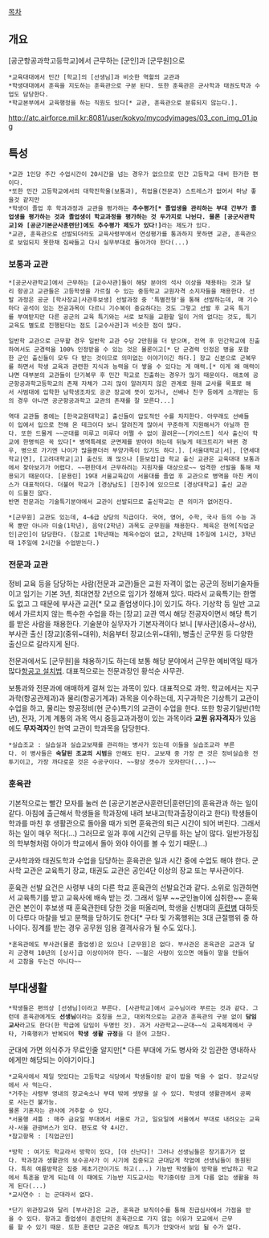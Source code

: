 [[목차]]
== 개요 ==
[공군항공과학고등학교]에서 근무하는 [군인]과 [군무원]으로 
 *교육대대에서 민간 [학교]의 [선생님]과 비슷한 역할의 교관과
 *학생대대에서 훈육을 지도하는 훈육관으로 구분 된다. 또한 훈육관은 군사학과 태권도학과 수업도 담당한다.
 *학교본부에서 교육행정을 하는 직원도 있다[* 교관, 훈육관으로 분류되지 않는다.].

http://atc.airforce.mil.kr:8081/user/kokyo/mycodyimages/03_con_img_01.jpg
== 특성 ==
 *교관 1인당 주간 수업시간이 20시간을 넘는 경우가 없으므로 민간 고등학교 대비 한가한 편이다. 
 *또한 민간 고등학교에서의 대학진학율(보통과), 취업율(전문과) 스트레스가 없어서 마냥 좋을것 같지만
 *학생이 졸업 후 학과과정과 교관을 평가하는 '''추수평가[* 졸업생을 관리하는 부대 간부가 졸업생을 평가하는 것과 졸업생이 학교과정을 평가하는 것 두가지로 나뉜다. 물론 [공군사관학교]와 [공군기본군사훈련단]에도 추수평가 제도가 있다!]'''라는 제도가 있다.
 *교관, 훈육관으로 선발되더라도 교육사령부에서 연성평가를 통과하지 못하면 교관, 훈육관으로 보임되지 못한채 짐싸들고 다시 실무부대로 돌아가야 한다(...)

=== 보통과 교관 ===
 *[공군사관학교]에서 근무하는 [교수사관]들이 해당 분야의 석사 이상을 채용하는 것과 달리 항공고 교관들은 고등학생을 가르칠 수 있는 중등학교 교원자격 소지자들을 채용한다. 선발 과정은 공군 [학사장교|사관후보생] 선발과정 중 '특별전형'을 통해 선발하는데, 매 기수마다 공석이 있는 전공과목이 다르니 기수복이 중요하다는 것도 그렇고 선발 후 교육 특기를 부여받지만 다른 공군의 교육 특기와는 서로 보직을 교환할 일이 거의 없다는 것도, 특기교육도 별도로 진행된다는 점도 [교수사관]과 비슷한 점이 많다.

 일반학 교관으로 근무할 경우 일반학 교관 수당 2만원을 더 받으며, 전역 후 민간학교에 진출하여서도 군경력을 100% 인정받을 수 있는 것은 물론이고[* 단 군경력 인정은 병을 포함한 군인 출신들이 모두 다 받는 것이므로 의미없는 이야기이긴 하다.] 장교 신분으로 군복무를 하면서 학생 교육과 관련한 지식과 능력을 더 쌓을 수 있다는 게 매력.[* 이게 왜 매력이냐면 대부분의 교관들이 단기복무 후 민간 학교로 진출하는 경우가 많기 때문이다. 애초에 공군항공과학고등학교의 존재 자체가 그리 많이 알려지지 않은 관계로 원래 교사를 목표로 해서 사범대에 입학한 남학생조차도 공군 장교에 뜻이 있거나, 선배나 친구 등에게 소개받는 등의 경우 아니면 공군항공과학고 교관의 존재를 잘 모른다...]

 역대 교관들 중에는 [한국교원대학교] 출신들이 압도적인 수를 차지한다. 아무래도 선배들이 입에서 입으로 전해 온 테크이다 보니 알려진게 많아서 꾸준하게 지원해서가 아닐까 한다. 또한 드물게 ~~군대를 미루고 미루다 어쩔 수 없이 끌려온~~[카이스트] 석사 출신이 학교에 한명씩은 꼭 있다[* 병역특례로 군면제를 받아야 하는데 뒤늦게 테크트리가 바뀐 경우, 병으로 가기엔 나이가 많을뿐더러 부양가족이 있기도 하다.]. [서울대학교|서], [연세대학교|연], [고려대학교|고] 출신도 꽤 많으나 [듣보잡]급 학교 출신 교관은 교육대대 보통과에서 찾아보기가 어렵다. ~~편한데서 근무하려는 지원자를 대상으로~~ 엄격한 선발을 통해 채용되기 때문이다. [문용린] 19대 서울교육감이 서울대를 졸업 후 교관으로 병역을 마친 케이스가 대표적이다. 더불어 학교가 [경상남도] [진주]에 있으므로 [경상대학교] 출신 교관이 드물진 않다. 
 반면 전문과는 기술특기분야에서 교관이 선발되므로 출신학교는 큰 의미가 없어진다.

 *[군무원] 교관도 있는데, 4~6급 상당의 직급이다. 국어, 영어, 수학, 국사 등의 수능 과목 뿐만 아니라 미술(1학년), 음악(2학년) 과목도 군무원을 채용한다. 체육은 현역[직업군인|군인]이 담당한다. (참고로 1학년때는 체육수업이 없고, 2학년때 1주일에 1시간, 3학년때 1주일에 2시간을 수업받는다.)

=== 전문과 교관 ===
정비 교육 등을 담당하는 사람(전문과 교관)들은 교원 자격이 없는 공군의 정비기술자들이고 임기는 기본 3년, 최대연장 2년으로 임기가 정해져 있다. 따라서 교육특기는 한명도 없고 그 때문에 부사관 교관[* 모교 졸업생이다.]이 있기도 하다. 기상학 등 일반 고교에서 가르치지 않는 특수한 수업을 하는 [장교] 교관 역시 해당 전공자이면서 해당 특기를 받은 사람을 채용한다. 기술분야 실무자가 기본자격이다 보니 [부사관](중사~상사), 부사관 출신 [장교](중위~대위), 처음부터 장교(소위~대위), 병출신 군무원 등 다양한 출신으로 갈라지게 된다.

전문과에서도 [군무원]을 채용하기도 하는데 보통 해당 분야에서 근무한 예비역일 때가 많다[http://ko.wikisource.org/wiki/%EB%8C%80%ED%95%9C%EB%AF%BC%EA%B5%AD_%EA%B3%B5%EA%B5%B0%ED%95%AD%EA%B3%B5%EA%B3%BC%ED%95%99%EA%B3%A0%EB%93%B1%ED%95%99%EA%B5%90_%EC%84%A4%EC%B9%98%EB%B2%95 항공고 설치법]. 대표적으로는 전문과장인 황석순 사무관.

보통과와 전문과에 애매하게 걸쳐 있는 과목이 있다. 대표적으로 과학. 학교에서는 지구과학(항공관제과)과 물리(항공기계과) 과목을 이수하는데, 지구과학은 기상특기 교관이 수업을 하고, 물리는 항공정비(현 군수)특기의 교관이 수업을 한다. 또한 항공기일반(1학년), 전자, 기계 계통의 과목 역시 중등교과과정이 있는 과목이라 '''교원 유자격자'''가 있음에도 '''무자격자'''인 현역 교관이 학과목을 담당한다. 

 *실습조교 : 실습실과 실습교보재를 관리하는 병사가 있는데 이들을 실습조교라 부른다. 이 병사들은 '''숙달된 조교의 시범'''을 안해도 된다. 교보재 중 가장 큰 것은 정비실습용 전투기이고, 가장 까다로운 것은 수공구이다. ~~항상 갯수가 모자란다(...)~~

=== 훈육관 ===
기본적으로는 빨간 모자를 눌러 쓴 [공군기본군사훈련단|훈련단]의 훈육관과 하는 일이 같다. 아침에 출근해서 학생들을 학과장에 내려 보내고(학과출장이라고 한다) 학생들이 학과를 마친 후 생활관으로 돌아올 때가 되면 훈육관의 퇴근 시간이 되어 버린다. 그래서 하는 일이 매우 적다(...) 그러므로 일과 후에 시간외 근무를 하는 날이 많다. 일반가정집의 학부형처럼 아이가 학교에서 돌아 와야 아이를 볼 수 있기 때문(...)

군사학과와 태권도학과 수업을 담당하는 훈육관은 일과 시간 중에 수업도 해야 한다. 군사학 교관은 교육특기 장교, 태권도 교관은 공인4단 이상의 장교 또는 부사관이다.

훈육관 선발 요건은 사령부 내의 다른 학교 훈육관의 선발요건과 같다. 소위로 임관하면서 교육특기를 받고 교육사에 배속 받는 것. 그래서 일부 ~~군인놀이에 심취한~~ 훈육관은 본인이 후보생 때 훈육관한테 당한 것을 떠올리며, 학생을 신병대의 [[훈련병]] 대하듯이 다루다 마찰을 빚고 문책을 당하기도 한다[* 구타 및 가혹행위는 3대 근절행위 중 하나이다. 징계를 받는 경우 공무원 임용 결격사유가 될 수도 있다.].

 *훈육관에도 부사관(물론 졸업생)은 있으나 [군무원]은 없다. 부사관은 훈육관은 교관과 달리 군경력 10년의 [상사]급 이상이어야 한다. ~~젊은 사람이 있으면 애들이 말을 안들어서 고참을 두는건 아니다~~

== 부대생활 ==
 *학생들은 편의상 [선생님]이라고 부른다. [사관학교]에서 교수님이라 부르는 것과 같다. 그런데 훈육관에게도 '''선생님'''이라는 호칭을 쓰고, 대외적으로는 교관과 훈육관의 구분 없이 '''담임 교사'''라고도 한다(한 학급에 담임이 두명인 것). 과거 사관학교~~군대~~식 교육체계에서 구타, 가혹행위가 반복되어 '''학생 생활 규정'''을 다 뜯어 고쳤다.

군대에 가면 의식주가 무료인줄 알지만[* 다른 부대에 가도 병사와 갓 임관한 영내하사에게만 해당되는 이야기이다.]
 *교육사에서 제일 맛있다는 고등학교 식당에서 학생들이랑 같이 밥을 먹을 수 없다. 장교식당에서 사 먹는다.
 *거주는 사령부 영내의 장교숙소나 부대 밖에 셋방을 살 수 있다. 학생대 생활관에서 공짜로 사는건 불가능.
 물론 기혼자는 관사에 거주할 수 있다.
 *서울행 셔틀 : 매주 금요일 부대에서 서울로 가고, 일요일에 서울에서 부대로 내려오는 교육사-서울 관광버스가 있다. 편도로 약 4시간.
 *참고항목 : [직업군인]

 *방학 : 여기도 학교라서 방학이 있다, [야 신난다]! 그러나 선생님들은 장기휴가가 없다. 학과장과 생활관의 보수공사가 이 시기에 집중되고 군대답게 작업에 선생님들이 동원된다. 특히 여름방학은 집중 제초기간이기도 하고(...) 기능반 학생들이 방학을 반납하고 학교에서 특훈을 받게 되는데 이 때에도 기능반 지도교사는 학기중이랑 크게 다름 없는 생활을 하게 된다(...)
 *교사연수 : 는 군대라서 없다.

 *단기 위관장교와 달리 [부사관]은 교관, 훈육관 보직이수를 통해 진급심사에서 가점을 받을 수 있다. 항과고 졸업생이 훈련단의 훈육관으로 가지 않는 이유가 모교에서 근무를 할 수 있기 때문. 또한 훈련단 교관은 애당초 특기가 안맞아서 보임 될 수가 없다.
